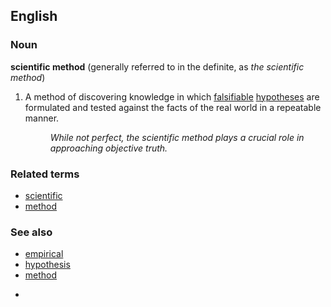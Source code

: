==English==

===Noun===
'''scientific method''' (generally referred to in the definite, as ''the scientific method'')

# {{science}} A method of discovering knowledge in which [[falsifiable]] [[hypothesis|hypotheses]] are formulated and tested against the facts of the real world in a repeatable manner.
#: ''While not perfect, the scientific method plays a crucial role in approaching objective truth.''

===Related terms===
*[[scientific]]
*[[method]]

===See also===
*[[empirical]]
*[[hypothesis]]
*[[method]]

*{{pedialite}}